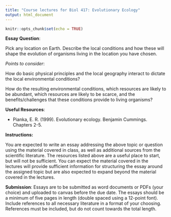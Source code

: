 ```yaml
---
title: "Course lectures for Biol 417: Evolutionary Ecology"
output: html_document
---
```


```r
knitr::opts_chunk$set(echo = TRUE)
```

__Essay Question__:

Pick any location on Earth. Describe the local conditions and how these will shape the evolution of organisms living in the location you have chosen.

 

_Points to consider_:

How do basic physical principles and the local geography interact to dictate the local environmental conditions?

How do the resulting environmental conditions, which resources are likely to be abundant, which resources are likely to be scarce, and the benefits/challenges that these conditions provide to living organisms?

 

__Useful Resources__:

- Pianka, E. R. (1999). Evolutionary ecology. Benjamin Cummings. Chapters 2-5. 

 

__Instructions:__

You are expected to write an essay addressing the above topic or question using the material covered in class, as well as additional sources from the scientific literature. The resources listed above are a useful place to start, but will not be sufficient. You can expect the material covered in the lectures will provide sufficient information for structuring the essay around the assigned topic but are also expected to expand beyond the material covered in the lectures.

 

__Submission__: Essays are to be submitted as word documents or PDFs (your choice) and uploaded to canvas before the due date. The essays should be a minimum of five pages in length (double spaced using a 12-point font). Include references to all necessary literature in a format of your choosing. References must be included, but do not count towards the total length.